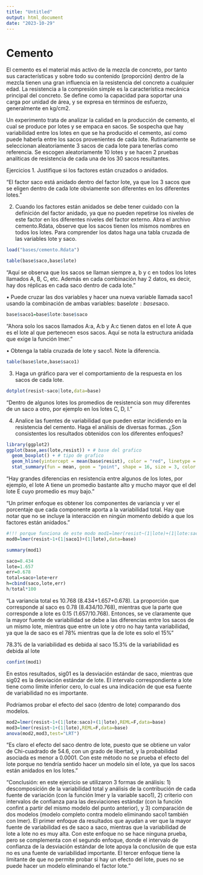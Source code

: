 ```yaml
---
title: "Untitled"
output: html_document
date: "2023-10-29"
---
```


# Cemento
El cemento es el material más activo de la mezcla de concreto, por tanto sus características y sobre todo
su contenido (proporción) dentro de la mezcla tienen una gran influencia en la resistencia del concreto a
cualquier edad. La resistencia a la compresión simple es la característica mecánica principal del concreto. Se
define como la capacidad para soportar una carga por unidad de área, y se expresa en términos de esfuerzo,
generalmente en kg/cm2.

Un experimento trata de analizar la calidad en la producción de cemento, el cual se produce por lotes y se
empaca en sacos. Se sospecha que hay variabilidad entre los lotes en que se ha producido el cemento, así
como puede haberla entre los sacos provenientes de cada lote. Rutinariamente se seleccionan aleatoriamente
3 sacos de cada lote para tenerlas como referencia. Se escogen aleatoriamente 10 lotes y se hacen 2 pruebas
analíticas de resistencia de cada una de los 30 sacos resultantes.

Ejercicios
1. Justifique si los factores están cruzados o anidados.

"El factor saco está anidado dentro del factor lote, ya que los 3 sacos que se eligen dentro
de cada lote obviamente son diferentes en los diferentes lotes."

2. Cuando los factores están anidados se debe tener cuidado con la definición del factor anidado, ya que
no pueden repetirse los niveles de este factor en los diferentes niveles del factor externo. Abra el archivo
cemento.Rdata, observe que los sacos tienen los mismos nombres en todos los lotes. Para comprender
los datos haga una tabla cruzada de las variables lote y saco.
```r
load("bases/cemento.Rdata")
```

```r
table(base$saco,base$lote)
```

"Aquí se observa que los sacos se llaman siempre a, b y c en todos los lotes llamados A, B, C,
etc. Además en cada combinación hay 2 datos, es decir, hay dos réplicas en cada saco dentro
de cada lote."


• Puede cruzar las dos variables y hacer una nueva variable llamada saco1 usando la combinación de
ambas variables: base$lote:base$saco.
```r
base$saco1=base$lote:base$saco
```

"Ahora solo los sacos llamados A:a, A:b y A:c tienen datos en el lote A que es el lote al que
pertenecen esos sacos. Aquí se nota la estructura anidada que exige la función lmer."

• Obtenga la tabla cruzada de lote y saco1. Note la diferencia.
```r
table(base$lote,base$saco1)
```

3. Haga un gráfico para ver el comportamiento de la respuesta en los sacos de cada lote.
```r
dotplot(resist~saco|lote,data=base)
```
"Dentro de algunos lotes los promedios de resistencia son muy diferentes de un saco a otro,
por ejemplo en los lotes C, D, I."

4. Analice las fuentes de variabilidad que pueden estar incidiendo en la resistencia del cemento. Haga el
análisis de diversas formas. ¿Son consistentes los resultados obtenidos con los diferentes enfoques?
```r
library(ggplot2)
ggplot(base,aes(lote,resist)) + # base del grafico 
  geom_boxplot() + # tipo de grafico 
  geom_hline(yintercept = mean(base$resist), color = "red", linetype = "dashed") + # agregar la media general
  stat_summary(fun = mean, geom = "point", shape = 16, size = 3, color = "red")
```
"Hay grandes diferencias en resistencia entre algunos de los lotes, por ejemplo, el lote A
tiene un promedio bastante alto y mucho mayor que el del lote E cuyo promedio es muy bajo."




"Un primer enfoque es obtener los componentes de variancia y ver el porcentaje que cada
componente aporta a la variabilidad total. Hay que notar que no se incluye la interacción en
ningún momento debido a que los factores están anidados."

```r
#!!! porque funciona de este modo mod1=lmer(resist~(1|lote)+(1|lote:saco),data = base)
mod0=lmer(resist~1+(1|saco1)+(1|lote),data=base)

summary(mod1)
```
```r
saco=8.434
lote=1.657
err=0.678
total=saco+lote+err
h=cbind(saco,lote,err)
h/total*100
```

"La variancia total es 10.768 (8.434+1.657+0.678). La proporción que corresponde al saco
es 0.78 (8.434/10.768), mientras que la parte que corresponde a lote es 0.15 (1.657/10.768).
Entonces, se ve claramente que la mayor fuente de variabilidad se debe a las diferencias entre
los sacos de un mismo lote, mientras que entre un lote y otro no hay tanta variabilidad, ya
que la de saco es el 78% mientras que la de lote es solo el 15%"

78.3% de la variabilidad es debida al saco
15.3% de la variabilidad es debida al lote

```r
confint(mod1)
```

En estos resultados, sig01 es la desviación estándar de saco, mientras que sig02 es la
desviación estándar de lote. El intervalo correspondiente a lote tiene como límite inferior
cero, lo cual es una indicación de que esa fuente de variabilidad no es importante.

Podríamos probar el efecto del saco (dentro de lote) comparando dos modelos.
```r
mod2=lmer(resist~1+(1|lote:saco)+(1|lote),REML=F,data=base)
mod3=lmer(resist~1+(1|lote),REML=F,data=base)
anova(mod2,mod3,test="LRT")
```
"Es claro el efecto del saco dentro de lote, puesto que se obtiene un valor de Chi-cuadrado
de 54.6, con un grado de libertad, y la probabilidad asociada es menor a 0.0001. Con este
método no se prueba el efecto del lote porque no tendría sentido hacer un modelo sin el lote,
ya que los sacos están anidados en los lotes."

"Conclusión: en este ejercicio se utilizaron 3 formas de análisis: 1) descomposición de la
variabilidad total y análisis de la contribución de cada fuente de variación (con la función lmer
y la variable saco1), 2) criterio con intervalos de confianza para las desviaciones estándar (con
la función confint a partir del mismo modelo del punto anterior), y 3) comparación de dos
modelos (modelo completo contra modelo eliminando saco1 también con lmer).
El primer enfoque da resultados que ayudan a ver que la mayor fuente de variabilidad es de
saco a saco, mientras que la variabilidad de lote a lote no es muy alta. Con este enfoque no
se hace ninguna prueba, pero se complementa con el segundo enfoque, donde el intervalo de
confianza de la desviación estándar de lote apoya la conclusión de que esta no es una fuente
de variabilidad importante. El tercer enfoque tiene la limitante de que no permite probar si
hay un efecto del lote, pues no se puede hacer un modelo eliminando el factor lote."
